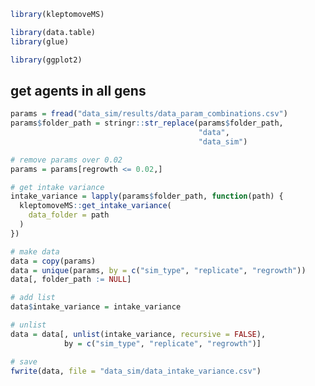 
```r
library(kleptomoveMS)

library(data.table)
library(glue)

library(ggplot2)
```

## get agents in all gens

```r
params = fread("data_sim/results/data_param_combinations.csv")
params$folder_path = stringr::str_replace(params$folder_path,
                                          "data", 
                                          "data_sim")

# remove params over 0.02
params = params[regrowth <= 0.02,]
```

```r
# get intake variance
intake_variance = lapply(params$folder_path, function(path) {
  kleptomoveMS::get_intake_variance(
    data_folder = path
  )
})

# make data
data = copy(params)
data = unique(params, by = c("sim_type", "replicate", "regrowth"))
data[, folder_path := NULL]

# add list
data$intake_variance = intake_variance

# unlist
data = data[, unlist(intake_variance, recursive = FALSE),
            by = c("sim_type", "replicate", "regrowth")]

# save
fwrite(data, file = "data_sim/data_intake_variance.csv")
```
